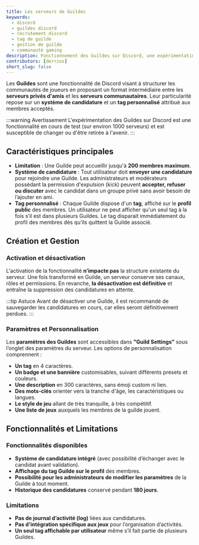 ```yaml
---
title: Les serveurs de Guildes
keywords:
  - discord
  - guildes discord
  - recrutement discord
  - tag de guilde
  - gestion de guilde
  - communauté gaming
description: Fonctionnement des Guildes sur Discord, une expérimentation permettant aux joueurs de créer des communautés exclusives avec un système de recrutement avancé, une gestion optimisée et une identité visuelle unique.
contributors: [derrios]
short_slug: false
---
```



Les **Guildes** sont une fonctionnalité de Discord visant à structurer les communautés de joueurs en proposant un format intermédiaire entre les **serveurs privés d'amis** et les **serveurs communautaires**. Leur particularité repose sur un **système de candidature** et un **tag personnalisé** attribué aux membres acceptés.

:::warning Avertissement
L'expérimentation des Guildes sur Discord est une fonctionnalité en cours de test (sur environ 1000 serveurs) et est susceptible de changer ou d'être retirée à l'avenir.
:::

## Caractéristiques principales
- **Limitation** : Une Guilde peut accueillir jusqu'à **200 membres maximum**.
- **Système de candidature** : Tout utilisateur doit **envoyer une candidature** pour rejoindre une Guilde. Les administrateurs et modérateurs possédant la permission d'expulsion (kick) peuvent **accepter, refuser ou discuter** avec le candidat dans un groupe privé sans avoir besoin de l’ajouter en ami.
- **Tag personnalisé** : Chaque Guilde dispose d'un **tag**, affiché sur le **profil public** des membres. Un utilisateur ne peut afficher qu'un seul tag à la fois s’il est dans plusieurs Guildes. Le tag disparait immédiatement du profil des membres dès qu’ils quittent la Guilde associé.

## Création et Gestion
### Activation et désactivation
L'activation de la fonctionnalité **n’impacte pas** la structure existante du serveur. Une fois transformé en Guilde, un serveur conserve ses canaux, rôles et permissions. En revanche, **la désactivation est définitive** et entraîne la suppression des candidatures en attente.

:::tip Astuce
Avant de désactiver une Guilde, il est recommandé de sauvegarder les candidatures en cours, car elles seront définitivement perdues.
:::

### Paramètres et Personnalisation
Les **paramètres des Guildes** sont accessibles dans **"Guild Settings"** sous l’onglet des paramètres du serveur. Les options de personnalisation comprennent :
- **Un tag** en 4 caractères.
- **Un badge et une bannière** customisables, suivant différents presets et couleurs.
- **Une description** en 300 caractères, sans émoji custom ni lien.
- **Des mots-clés** orienter vers la tranche d'âge, les caractéristiques ou langues.
- **Le style de jeu** allant de très tranquille, à très compétitif.
- **Une liste de jeux** auxquels les membres de la guilde jouent.

<Tabs>
  <TabItem value="tag-badge" label="Tag et Badge" default>
    <Thumbnail src="https://i.dfr.gg/guilde-configuration-tag-badge.webp" width="900" height="563" alt="Configuration tag et badge de guilde Discord" title="Cliquez pour voir en plein écran" loading="lazy" />
  </TabItem>
  <TabItem value="banniere" label="Bannière">
    <Thumbnail src="https://i.dfr.gg/guilde-configuration-banniere.webp" width="900" height="563" alt="Configuration bannière de guilde Discord" title="Cliquez pour voir en plein écran" loading="lazy" />
  </TabItem>
  <TabItem value="description" label="Description">
    <Thumbnail src="https://i.dfr.gg/guilde-configuration-description.webp" width="900" height="563" alt="Configuration description de guilde Discord" title="Cliquez pour voir en plein écran" loading="lazy" />
  </TabItem>
  <TabItem value="mots-cles" label="Mots-clés">
    <Thumbnail src="https://i.dfr.gg/guilde-configuration-caracteristiques.webp" width="900" height="563" alt="Configuration caractéristiques de guilde Discord" title="Cliquez pour voir en plein écran" loading="lazy" />
  </TabItem>
  <TabItem value="style" label="Style">
    <Thumbnail src="https://i.dfr.gg/guilde-configuration-style-de-jeu.webp" width="900" height="563" alt="Configuration style de jeu guilde Discord" title="Cliquez pour voir en plein écran" loading="lazy" />
  </TabItem>
  <TabItem value="jeux" label="Jeux">
    <Thumbnail src="https://i.dfr.gg/guilde-configuration-jeux.webp" width="900" height="563" alt="Configuration liste de jeux guilde Discord" title="Cliquez pour voir en plein écran" loading="lazy" />
  </TabItem>
</Tabs>

## Fonctionnalités et Limitations
### Fonctionnalités disponibles
- **Système de candidature intégré** (avec possibilité d’échanger avec le candidat avant validation).
- **Affichage du tag Guilde sur le profil** des membres.
- **Possibilité pour les administrateurs de modifier les paramètres** de la Guilde à tout moment.
- **Historique des candidatures** conservé pendant **180 jours**.

### Limitations
- **Pas de journal d’activité (log)** liées aux candidatures.
- **Pas d'intégration spécifique aux jeux** pour l’organisation d’activités.
- **Un seul tag affichable par utilisateur** même s’il fait partie de plusieurs Guildes.
